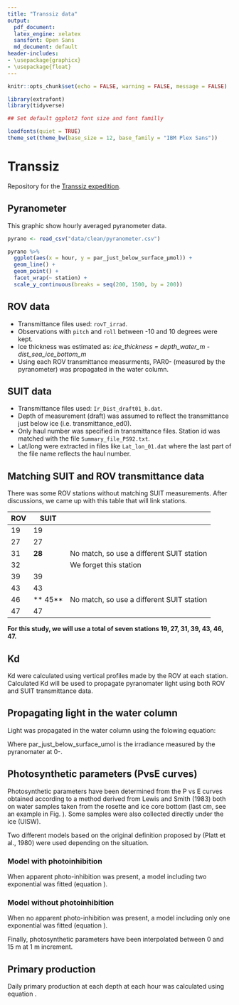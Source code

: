 ```yaml
---
title: "Transsiz data"
output: 
  pdf_document:
  latex_engine: xelatex
  sansfont: Open Sans
  md_document: default
header-includes:
- \usepackage{graphicx}
- \usepackage{float}
---
```


```r
knitr::opts_chunk$set(echo = FALSE, warning = FALSE, message = FALSE)

library(extrafont)
library(tidyverse)

## Set default ggplot2 font size and font familly

loadfonts(quiet = TRUE)
theme_set(theme_bw(base_size = 12, base_family = "IBM Plex Sans"))
```

# Transsiz

Repository for the [Transsiz expedition](http://polarforskningsportalen.se/en/arctic/expeditions/transsiz).

## Pyranometer

This graphic show hourly averaged pyranometer data.

```r
pyrano <- read_csv("data/clean/pyranometer.csv")

pyrano %>%
  ggplot(aes(x = hour, y = par_just_below_surface_µmol)) +
  geom_line() +
  geom_point() +
  facet_wrap(~ station) +
  scale_y_continuous(breaks = seq(200, 1500, by = 200))
```

## ROV data

- Transmittance files used: `rovT_irrad`.
- Observations with `pitch` and `roll` between -10 and 10 degrees were kept.
- Ice thickness was estimated as: *ice_thickness = depth_water_m - dist_sea_ice_bottom_m*
- Using each ROV transmittance measurments, PAR0- (measured by the pyranometer) was propagated in the water column. 

## SUIT data

- Transmittance files used: `Ir_Dist_draft01_b.dat`.
- Depth of measurement (draft) was assumed to reflect the transmittance just below ice (i.e. transmittance_ed0).
- Only haul number was specified in transmittance files. Station id was matched with the file `Summary_file_PS92.txt`.
- Lat/long were extracted in files like `Lat_lon_01.dat` where the last part of the file name reflects the haul number.

## Matching SUIT and ROV transmittance data

There was some ROV stations without matching SUIT measurements. After discussions, we came up with this table that will link stations.

| ROV 	| SUIT    	|                                           	|
|-----	|---------	|-------------------------------------------	|
| 19  	| 19      	|                                           	|
| 27  	| 27      	|                                           	|
| 31  	| **28**  	| No match, so use a different SUIT station 	|
| 32  	|         	| We forget this station                    	|
| 39  	| 39      	|                                           	|
| 43  	| 43      	|                                           	|
| 46  	| ** 45** 	| No match, so use a different SUIT station 	|
| 47  	| 47      	|                                           	|

**For this study, we will use a total of seven stations 19, 27, 31, 39, 43, 46, 47.**

## Kd

Kd were calculated using vertical profiles made by the ROV at each station. Calculated Kd will be used to propagate pyranomater light using both ROV and SUIT transmittance data.

\begin{figure}[H]
\includegraphics{graphs/rov_vs_depth.pdf}
\end{figure}

\begin{figure}[H]
\includegraphics{graphs/rov_kd.pdf}
\end{figure}

## Propagating light in the water column

Light was propagated in the water column using the folowing equation:

\begin{equation}
\text{edz} = \text{par\_just\_below\_surface\_umol} \times e^{(-\text{kd} * \text{depth})} \times \text{transmittance\_percent\_ed0}
\end{equation}

Where $\text{par\_just\_below\_surface\_umol}$ is the irradiance measured by the pyranomater at 0-.

## Photosynthetic parameters (PvsE curves)

Photosynthetic parameters have been determined from the P vs E curves obtained according to a method derived from Lewis and Smith (1983) both on water samples taken from the rosette and ice core bottom (last cm, see an example in Fig. \ref{fig:pvse}). Some samples were also collected directly under the ice (UISW). 

\begin{figure}[H]
\centering
\includegraphics[page = 57]{graphs/pe_curves.pdf}
\caption{Example of a fitted PvsE curve.}
\label{fig:pvse}
\end{figure}

Two different models based on the original definition proposed by (Platt et al., 1980) were used depending on the situation.

### Model with photoinhibition

When apparent photo-inhibition was present, a model including two exponential was fitted (equation \ref{eq:two_exp}).

\begin{equation}
p = ps \times (1 - e^{-\alpha \times \frac{light}{ps}}) \times e^{-\beta \times \frac{light}{ps}} + p0
\label{eq:two_exp}
\end{equation}

### Model without photoinhibition

When no apparent photo-inhibition was present, a model including only one exponential was fitted (equation \ref{eq:one_exp}).

\begin{equation}
p = ps \times (1 - e^{-\alpha \times \frac{light}{ps}}) + p0
\label{eq:one_exp}
\end{equation}

Finally, photosynthetic parameters have been interpolated between 0 and 15 m at 1 m increment.

\begin{figure}[H]
\includegraphics{graphs/pvse_propagated_parameters.pdf}
\caption{Propagated PvsE parameters in the water column.}
\label{fig:pvse_params}
\end{figure}

## Primary production

Daily primary production at each depth at each hour was calculated using equation \ref{eq:pp}.

\begin{equation}
p = ps \times (1 - e^{-\alpha \times \frac{light}{ps}})
\label{eq:pp}
\end{equation}
